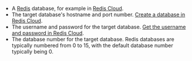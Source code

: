 - A [Redis](https://redis.io) database, for example in [Redis Cloud](https://redis.io/cloud/).
- The target database's hostname and port number. [Create a database in Redis Cloud](https://redis.io/docs/latest/operate/rc/rc-quickstart/#create-an-account).
- The username and password for the target database. [Get the username and password in Redis Cloud](https://redis.io/docs/latest/operate/rc/rc-quickstart/#connect-to-a-database).
- The database number for the target database. Redis databases are typically numbered from 0 to 15, with the default database number typically being 0.